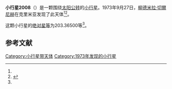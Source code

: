 {{Infobox planet
| bgcolour = #FFFFC0
| name = 2008 Konstitutsiya
| symbol = 
| image = 
| caption = 
| discovery = yes
| discovery_ref = 
| discoverer = [[柳德米拉·切爾尼赫|柳德米拉·切爾尼赫]]
| discovery_site = [[克里米亚|克里米亚]] 
| discovered = 1973年9月27日
| designations = yes
| mp_name = 
| named_after = 
| alt_names = 1973 SV4/ 1938 SV / 1950 VG / 1953 EH / 1953 FE / 1967 RY / 1973 UE / 1976 ED
| mp_category = [[外小行星带|外小行星带]]
| orbit_ref = <ref name="a">[http://ssd.jpl.nasa.gov/sbdb.cgi?sstr=2008 2008 Konstitutsiya] {{Wayback|url=http://ssd.jpl.nasa.gov/sbdb.cgi?sstr=2008 |date=20210225174848 }}，小行星數據庫瀏覽器（JPL Small-Body Database Browser）－[[美国国家航空航天局|美国国家航空航天局]]喷气推进实验室</ref>
| epoch = 2456400.5 (2013年4月18日更新)
| aphelion = {{convert|3.5318600|AU|km|3|abbr=on|lk=out}}
| perihelion = {{convert|2.8951338|AU|km|3|abbr=on}}
| semimajor = {{convert|3.2134969|AU|km|3|abbr=on}}
| eccentricity = 0.0990706
| period = 2104.094586 [[日|日]]<br />5.76[[儒略年|儒略年]]
| avg_speed = 
| inclination = 20.65432
| asc_node = 15.66975
| mean_anomaly = 
| arg_peri = 203.36500
| satellites = 
| physical_characteristics = yes
| dimensions = 
| mass = 
| density = 
| surface_grav = 
| escape_velocity = 
| sidereal_day = 
| axial_tilt = 
| pole_ecliptic_lat = 
| pole_ecliptic_lon = 
| albedo = 
| temperatures= 
| temp_name1 = 
| mean_temp_1 = 
| max_temp_1 = 
| temp_name2 = 
| max_temp_2 = 
| spectral_type = 
| abs_magnitude = 203.36500
}}

'''小行星2008'''（{{lang-en|2008 Konstitutsiya}}）是一颗围绕[[太阳|太阳]][[公转|公转]]的[[小行星|小行星]]。1973年9月27日，[[柳德米拉·切爾尼赫|柳德米拉·切爾尼赫]]在克里米亚发现了此天体<ref name="a" /><ref>{{cite news|title=小行星列表|url=http://cfa-www.harvard.edu/iau/lists/NumberedMPs.txt|accessdate=2013-07-08|newspaper=哈佛大学|archive-date=2008-05-17|archive-url=https://web.archive.org/web/20080517010638/http://cfa-www.harvard.edu/iau/lists/NumberedMPs.txt|dead-url=no}}</ref>。

这颗小行星的[[绝对星等|绝对星等]]为203.36500等<ref name="a" />。

==参考文献==
{{reflist}}
{{Minor Planet Number|[[小行星2007|小行星2007]]|[[小行星2009|小行星2009]]}}

{{小天体}}

[[Category:小行星带天体|Category:小行星带天体]]
[[Category:1973年发现的小行星|Category:1973年发现的小行星]]

{{asteroid-stub}}
